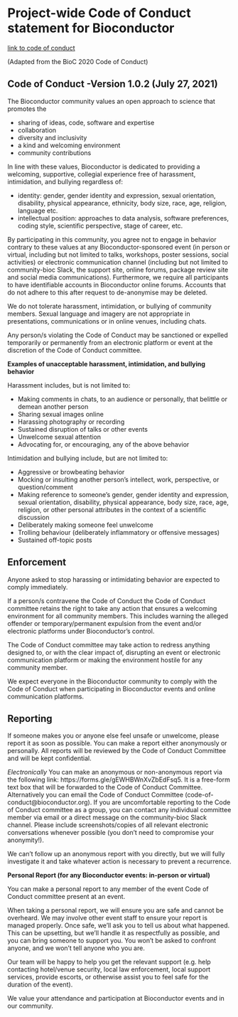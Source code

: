 
# Project-wide Code of Conduct statement for Bioconductor
[link to code of conduct](https://bioconductor.github.io/bioc_coc_multilingual/)


(Adapted from the BioC 2020 Code of Conduct)

## Code of Conduct -Version 1.0.2 (July 27, 2021)

The Bioconductor community values an open approach to science that promotes the

 - sharing of ideas, code, software and expertise
 - collaboration
 - diversity and inclusivity
 - a kind and welcoming environment
 - community contributions

In line with these values, Bioconductor is dedicated to providing a welcoming, supportive, collegial experience free of harassment, intimidation, and bullying regardless of:

 - identity: gender, gender identity and expression, sexual orientation, disability, physical appearance, ethnicity, body size, race, age, religion, language etc.
 - intellectual position: approaches to data analysis, software preferences, coding style, scientific perspective, stage of career, etc.

By participating in this community, you agree not to engage in behavior contrary to these values at any Bioconductor-sponsored event (in person or virtual, including but not limited to talks, workshops, poster sessions, social activities) or electronic communication channel (including but not limited to community-bioc Slack, the support site, online forums, package review site and social media communications). Furthermore, we require all participants to have identifiable accounts in Bioconductor online forums. Accounts that do not adhere to this after request to de-anonymise may be deleted.

We do not tolerate harassment, intimidation, or bullying of community members. Sexual language and imagery are not appropriate in presentations, communications or in online venues, including chats.

Any person/s violating the Code of Conduct may be sanctioned or expelled temporarily or permanently from an electronic platform or event at the discretion of the Code of Conduct committee.

**Examples of unacceptable harassment, intimidation, and bullying behavior**

Harassment includes, but is not limited to:

 - Making comments in chats, to an audience or personally, that belittle or demean another person
 - Sharing sexual images online
 - Harassing photography or recording
 - Sustained disruption of talks or other events
 - Unwelcome sexual attention
 - Advocating for, or encouraging, any of the above behavior

Intimidation and bullying include, but are not limited to:

 - Aggressive or browbeating behavior
 - Mocking or insulting another person’s intellect, work, perspective, or question/comment
 - Making reference to someone’s gender, gender identity and expression, sexual orientation, disability, physical appearance, body size, race, age, religion, or other personal attributes in the context of a scientific discussion
 - Deliberately making someone feel unwelcome
 - Trolling behaviour (deliberately inflammatory or offensive messages)
 - Sustained off-topic posts

## Enforcement

Anyone asked to stop harassing or intimidating behavior are expected to comply immediately.

If a person/s contravene the Code of Conduct the Code of Conduct committee retains the right to take any action that ensures a welcoming environment for all community members. This includes warning the alleged offender or temporary/permanent expulsion from the event and/or electronic platforms under Bioconductor’s control.

The Code of Conduct committee may take action to redress anything designed to, or with the clear impact of, disrupting an event or electronic communication platform or making the environment hostile for any community member.

We expect everyone in the Bioconductor community to comply with the Code of Conduct when participating in Bioconductor events and online communication platforms.

## Reporting

If someone makes you or anyone else feel unsafe or unwelcome, please report it as soon as possible. You can make a report either anonymously or personally. All reports will be reviewed by the Code of Conduct Committee and will be kept confidential.

*Electronically*
You can make an anonymous or non-anonymous report via the following link: https://forms.gle/gEWHBWnXvZbEdFsq5. It is a free-form text box that will be forwarded to the Code of Conduct Committee. Alternatively you can email the Code of Conduct Committee (code-of-conduct@bioconductor.org). If you are uncomfortable reporting to the Code of Conduct committee as a group, you can contact any individual committee member via email or a direct message on the community-bioc Slack channel. Please include screenshots/copies of all relevant electronic conversations whenever possible (you don’t need to compromise your anonymity!).

We can’t follow up an anonymous report with you directly, but we will fully investigate it and take whatever action is necessary to prevent a recurrence.

**Personal Report (for any Bioconductor events: in-person or virtual)**

You can make a personal report to any member of the event Code of Conduct committee present at an event.

When taking a personal report, we will ensure you are safe and cannot be overheard. We may involve other event staff to ensure your report is managed properly. Once safe, we’ll ask you to tell us about what happened. This can be upsetting, but we’ll handle it as respectfully as possible, and you can bring someone to support you. You won’t be asked to confront anyone, and we won’t tell anyone who you are.

Our team will be happy to help you get the relevant support (e.g. help contacting hotel/venue security, local law enforcement, local support services, provide escorts, or otherwise assist you to feel safe for the duration of the event).

We value your attendance and participation at Bioconductor events and in our community.


